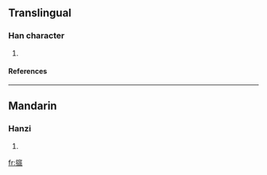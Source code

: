 ==Translingual==
===Han character===
{{Han char|rn=64|rad=手|as=20|sn=23|four=|canj=手十金人 (QJCO), X手十金人 (XQJCO)}}
# {{defn|Han|sort=手20}}
====References====
{{Han ref|kx=0464.260|dkj=13039|dj=0813.220|hdz=31992.020|uh=6528|ud=25896}}

----
==Mandarin==
===Hanzi===
{{cmn-hanzi|pin=[[tǎng]] ([[tang3]]), [[wā]] ([[wa1]])|wg=[[t'ang3|t'ang<sup>3</sup>]], [[wa1|wa<sup>1</sup>]]}}
# {{defn|Mandarin}}

[[fr:攨]]